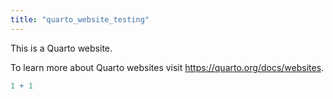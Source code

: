 ```yaml
---
title: "quarto_website_testing"
---
```


This is a Quarto website.

To learn more about Quarto websites visit <https://quarto.org/docs/websites>.

```r
1 + 1
```

